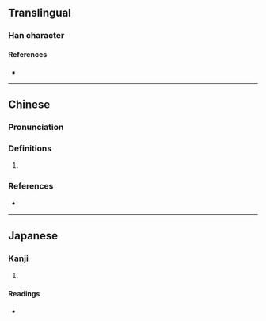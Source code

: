 {{character info}}
==Translingual==

===Han character===
{{Han char|rn=30|rad=口|as=16|sn=19|four=|canj=RVFI,XRVFI|ids=⿰口縛}}

====References====
* {{Han ref|kx=0213.280|dkj=04555|hdz=10703.170|uh=56A9|ud=22185}}

----

==Chinese==
{{zh-forms}}

===Pronunciation===
{{zh-pron
|m=[[pó]], [[mó]]
|c=mo4
|cat=
}}

===Definitions===
{{zh-hanzi}}

# {{rfdef|zh}}

===References===
* {{R:twedu|C01528}}

----

==Japanese==

===Kanji===
{{ja-kanji|grade=|rs=口16}}

# {{rfdef|ja|sort=口16}}

====Readings====
* {{ja-readings|on=[[はく]] (haku)|kun=[[のろい]] (noroi)}}